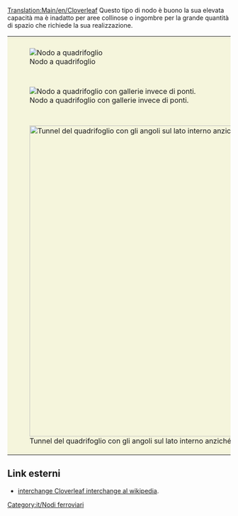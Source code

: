 [[Translation:Main/en/Cloverleaf]]{{it/Nodi ferroviari}}
Questo tipo di nodo è buono la sua elevata capacità ma è inadatto per aree collinose o ingombre per la grande quantità di spazio che richiede la sua realizzazione.
{{Template:Requisiti nodo/It|Economico|1|0|1|1|0|0|0|1|0|1|1|0|I treni guasti riguardano solo una traccia e le relative svolte a sinistra.|
* Può gestire più di quattro treni alla volta.
* Richiede una grande quantità di spazio per costruirlo senza spigoli vivi.
* Rendi la rotatoria e i rami diagonali più lunghi dei tuoi treni, così la linea principale non sarà bloccata da un treno in attesa.
* Usa tunnel se i ponti rallentano i tuoi treni.
* Se necessario, eseguire l'aggiornamento del nodo a [[Main/it/Over-under|over-under]].
* Area: 10 x 10
* Per poter immagazzinare completamente un treno di dodici unità (sei tiles) in ogni svolta a sinistra, usa una lunghezza di due tiles per ciascun lato del quadrifoglio e inizia il quadrifoglio a 3 spazi dall'intersezione centrale.
* In generale, lo spazio di archiviazione di ogni quadrifoglio è 7 * n per una dimensione n quadrifoglio, dove n è la lunghezza di ciascun lato nella foglia (dimensione iniziale n quadrifoglio a 2 * n-1 spazi dall'intersezione centrale)
}}
{|style="border-collapse: separate; border: 0px; margin: auto;" cellspacing="10"
|style="padding: 10px 10px 5px; 10px; background-color: #F5F5DC;"|[[File:en/Cloverleaf.png|center|frame|Nodo a quadrifoglio]]
|-
|style="padding: 10px 10px 5px; 10px; background-color: #F5F5DC;"|[[File:en/Cloverleaf with tunnels.png|center|frame|Nodo a quadrifoglio con gallerie invece di ponti.]]
|-
|style="padding: 10px 10px 5px; 10px; background-color: #F5F5DC;"|[[File:en/Cloverleaf inward corners.png|thumb|700px|center|Tunnel del quadrifoglio con gli angoli sul lato interno anziché sul lato esterno del nodo.]]
|}
==Link esterni==
*[http://www.wikipedia.org/wiki/Cloverleaf interchange Cloverleaf interchange al wikipedia].

[[Category:it/Nodi ferroviari]]
